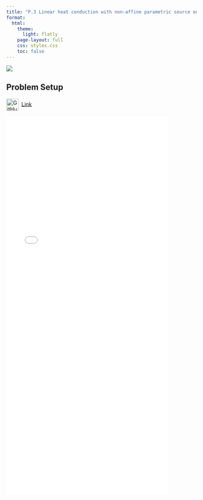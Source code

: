 ```yaml
---
title: "P.3 Linear heat conduction with non-affine parametric source on a star-shaped plate"
format:
  html:
    theme:
      light: flatly
    page-layout: full
    css: styles.css
    toc: false
---
```


![](star.png){fig-align="center"}

## **Problem Setup**
<img
  src="https://github.githubassets.com/images/modules/logos_page/GitHub-Mark.png"
  alt="GitHub logo"
  width="32"
  height="32"
  style="vertical-align:middle; margin-right:8px;"
/>[Link](https://github.com/suparnob100/scikit-rom/tree/main/examples/heat_transfer/static/linear/problem_4)

![](linear star shaped.pdf){width="85%" height="1000px"}
